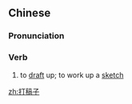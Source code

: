 ==Chinese==
{{zh-forms|type=12}}

===Pronunciation===
{{zh-pron
|m=dǎgǎozi
|c=daa2 gou2 zi2
|cat=v
}}

===Verb===
{{zh-verb}}

# to [[draft]] up; to work up a [[sketch]]

[[zh:打稿子]]